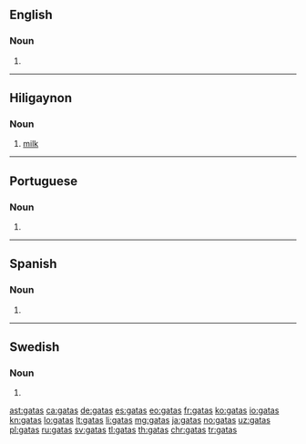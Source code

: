 ==English==

===Noun===
{{head|en|plural}}

# {{plural of|gata|lang=en}}

----

==Hiligaynon==

===Noun===
{{head|hil|noun}}

# [[milk]]

----

==Portuguese==

===Noun===
{{head|pt}} {{g|f}}

# {{pt-noun form of|gato|f|pl}}

----

==Spanish==

===Noun===
{{head|es|noun form|g=f-p}}

# {{plural of|gata|lang=es}}

----

==Swedish==

===Noun===
{{head|sv|noun form}}

# {{sv-noun-form-indef-gen|gata}}

[[ast:gatas]]
[[ca:gatas]]
[[de:gatas]]
[[es:gatas]]
[[eo:gatas]]
[[fr:gatas]]
[[ko:gatas]]
[[io:gatas]]
[[kn:gatas]]
[[lo:gatas]]
[[lt:gatas]]
[[li:gatas]]
[[mg:gatas]]
[[ja:gatas]]
[[no:gatas]]
[[uz:gatas]]
[[pl:gatas]]
[[ru:gatas]]
[[sv:gatas]]
[[tl:gatas]]
[[th:gatas]]
[[chr:gatas]]
[[tr:gatas]]